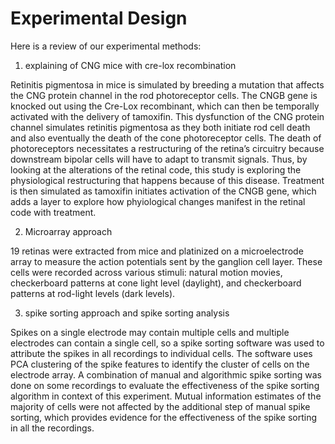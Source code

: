 # Experimental Design

Here is a review of our experimental methods:

1) explaining of CNG mice with cre-lox recombination

Retinitis pigmentosa in mice is simulated by breeding a mutation that affects the CNG protein channel in the rod photoreceptor cells. The CNGB gene is knocked out using the Cre-Lox recombinant, which can then be temporally activated with the delivery of tamoxifin. This dysfunction of the CNG protein channel simulates retinitis pigmentosa as they both initiate rod cell death and also eventually the death of the cone photoreceptor cells. The death of photoreceptors necessitates a restructuring of the retina's circuitry because downstream bipolar cells will have to adapt to transmit signals. Thus, by looking at the alterations of the retinal code, this study is exploring the physiological restructuring that happens because of this disease. Treatment is then simulated as tamoxifin initiates activation of the CNGB gene, which adds a layer to explore how phyiological changes manifest in the retinal code with treatment.

2) Microarray approach

19 retinas were extracted from mice and platinized on a microelectrode array to measure the action potentials sent by the ganglion cell layer. These cells were recorded across various stimuli: natural motion movies, checkerboard patterns at cone light level (daylight), and checkerboard patterns at rod-light levels (dark levels). 

3) spike sorting approach and spike sorting analysis

Spikes on a single electrode may contain multiple cells and multiple electrodes can contain a single cell, so a spike sorting software was used to attribute the spikes in all recordings to individual cells. The software uses PCA clustering of the spike features to identify the cluster of cells on the electrode array. A combination of manual and algorithmic spike sorting was done on some recordings to evaluate the effectiveness of the spike sorting algorithm in context of this experiment. Mutual information estimates of the majority of cells were not affected by the additional step of manual spike sorting, which provides evidence for the effectiveness of the spike sorting in all the recordings. 







